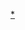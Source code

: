 {{Navbox
|name = 臺灣白色恐怖時期
|title = [[臺灣白色恐怖時期]]
|state = {{{state<includeonly>|collapsed</includeonly>}}}
|above = [[1949年]][[5月20日]]－[[1992年]][[5月22日]]
|below = 
|listclass = hlist
|bodyclass = hlist
|liststyle = text-align: left;
|group1 = 歷史事件
|list1  = {{Navbox|child
 |liststyle = text-align: left;
 |group1 = [[1940年代臺灣|1940年代]]
 |list1  = 
*[[四六事件]]
*[[基隆市工作委員會案]]
*[[澎湖七一三事件]]
*[[中華民國海軍白色恐怖事件|海軍白色恐怖事件]]
 |group2 = [[1950年代臺灣|1950年代]]
 |list2  = 
*[[台北市工作委員會|臺北市工作委員會案]]
*[[吳石、朱諶之間諜案]]
*[[臺灣省工委會鐵路部分組織案]]
*[[鹿窟基地案]]
*[[綠島獄中組織案]]
*[[孫立人兵變案]]
 |group3 = [[1960年代臺灣|1960年代]]
 |list3  = 
*[[雷震事件]]
*[[蘇東啟案]]
*[[陳智雄|陳智雄案]]
*[[台灣自救運動宣言]]
*[[全國青年團結促進會案]]
*[[台灣大眾幸福黨]]
*[[大力水手事件]]
*[[民主台灣聯盟案]]
 |group4 = [[1970年代臺灣|1970年代]]
 |list4  = 
*[[泰源事件]]
*[[臺大哲學系事件]]
*[[中壢事件]]
*[[美麗島事件]]
*[[林宅血案]]
 |group5 = [[1980年代臺灣|1980年代]]
 |list5  = 
*[[陳文成事件]]
*[[二二八受刑人案]]
*[[江南案]]
*[[蓬萊島雜誌案]]
*[[三七事件]]
*[[鄭南榕|鄭南榕自焚案]]
 |group6 = [[1990年代臺灣|1990年代]]
 |list6  = 
*[[獨立台灣會案]]
}}
|group2 = 法令條例
|list2  = 
*[[臺灣省戒嚴令]]
*[[懲治叛亂條例]]
*[[戡亂時期檢肅匪諜條例]]
*[[中華民國刑法第一百條]]

|group3 = [[臺灣白色恐怖時期受害者列表|受害人物]]
|list3  = 

|group4 = 政治口號
|list4  = 
*[[共匪]]
*[[匪諜]]
*[[消滅萬惡共匪]]
*[[殺絕朱毛匪幫]]
*[[檢舉匪諜人人有責]]
*[[匪諜就在你身邊]]
*[[殺朱拔毛]]
*[[槍斃共產黨]]

|group5 = 相關紀念
|list5  = 
*[[國家人權博物館]]
**[[白色恐怖景美紀念園區|景美人權文化園區]]
**[[白色恐怖綠島紀念園區|綠島人權文化園區]]
*[[不義遺址]]
}}<noinclude>
[[Category:台灣歷史模板|*]]
[[Category:歷史導航模板|{{PAGENAME}}]]
</noinclude>